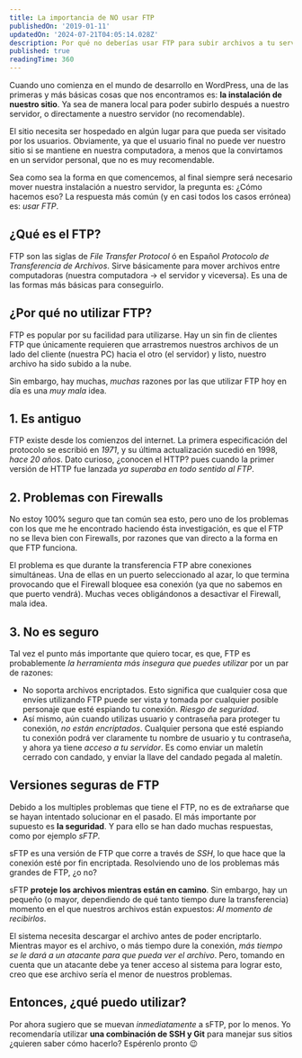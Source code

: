 ```yaml
---
title: La importancia de NO usar FTP
publishedOn: '2019-01-11'
updatedOn: '2024-07-21T04:05:14.028Z'
description: Por qué no deberías usar FTP para subir archivos a tu servidor.
published: true
readingTime: 360
---
```


Cuando uno comienza en el mundo de desarrollo en WordPress, una de las primeras 
y más básicas cosas que nos encontramos es: **la instalación de nuestro sitio**. 
Ya sea de manera local para poder subirlo después a nuestro servidor, o directamente 
a nuestro servidor (no recomendable).

El sitio necesita ser hospedado en algún lugar para que pueda ser visitado por 
los usuarios. Obviamente, ya que el usuario final no puede ver nuestro sitio si 
se mantiene en nuestra computadora, a menos que la convirtamos en un servidor 
personal, que no es muy recomendable.

Sea como sea la forma en que comencemos, al final siempre será necesario mover 
nuestra instalación a nuestro servidor, la pregunta es: ¿Cómo hacemos eso? La 
respuesta más común (y en casi todos los casos errónea) es: _usar FTP_.

## ¿Qué es el FTP?

FTP son las siglas de _File Transfer Protocol_ ó en Español _Protocolo de Transferencia de Archivos_. 
Sirve básicamente para mover archivos entre computadoras (nuestra computadora → el servidor y viceversa). 
Es una de las formas más básicas para conseguirlo.

## ¿Por qué no utilizar FTP?

FTP es popular por su facilidad para utilizarse. Hay un sin fin de clientes FTP 
que únicamente requieren que arrastremos nuestros archivos de un lado del cliente 
(nuestra PC) hacia el otro (el servidor) y listo, nuestro archivo ha sido subido 
a la nube.

Sin embargo, hay muchas, _muchas_ razones por las que utilizar FTP hoy en día es 
una _muy mala_ idea.

## 1. Es antiguo

FTP existe desde los comienzos del internet. La primera especificación del protocolo 
se escribió en _1971_, y su última actualización sucedió en 1998, _hace 20 años_. Dato curioso, 
¿conocen el HTTP? pues cuando la primer versión de HTTP fue lanzada _ya superaba en 
todo sentido al FTP_.

## 2. Problemas con Firewalls

No estoy 100% seguro que tan común sea esto, pero uno de los problemas con los que 
me he encontrado haciendo ésta investigación, es que el FTP no se lleva bien con Firewalls, 
por razones que van directo a la forma en que FTP funciona.

El problema es que durante la transferencia FTP abre conexiones simultáneas. Una 
de ellas en un puerto seleccionado al azar, lo que termina provocando que el Firewall 
bloquee esa conexión (ya que no sabemos en que puerto vendrá). Muchas veces obligándonos 
a desactivar el Firewall, mala idea.

## 3. No es seguro

Tal vez el punto más importante que quiero tocar, es que, FTP es probablemente _la 
herramienta más insegura que puedes utilizar_ por un par de razones:

- No soporta archivos encriptados. Esto significa que cualquier cosa que envíes 
utilizando FTP puede ser vista y tomada por cualquier posible personaje que esté 
espiando tu conexión. _Riesgo de seguridad_.
- Así mismo, aún cuando utilizas usuario y contraseña para proteger tu conexión, 
_no están encriptados_. Cualquier persona que esté espiando tu conexión podrá ver 
claramente tu nombre de usuario y tu contraseña, y ahora ya tiene _acceso a tu servidor_. 
Es como enviar un maletín cerrado con candado, y enviar la llave del candado pegada 
al maletín.

## Versiones seguras de FTP

Debido a los multiples problemas que tiene el FTP, no es de extrañarse que se hayan 
intentado solucionar en el pasado. El más importante por supuesto es **la seguridad**. 
Y para ello se han dado muchas respuestas, como por ejemplo _sFTP_.

sFTP es una versión de FTP que corre a través de _SSH_, lo que hace que la conexión 
esté por fin encriptada. Resolviendo uno de los problemas más grandes de FTP, ¿o no?

sFTP **proteje los archivos mientras están en camino**. Sin embargo, hay un pequeño 
(o mayor, dependiendo de qué tanto tiempo dure la transferencia) momento en el 
que nuestros archivos están expuestos: _Al momento de recibirlos_.

El sistema necesita descargar el archivo antes de poder encriptarlo. Mientras 
mayor es el archivo, o más tiempo dure la conexión, _más tiempo se le dará a un atacante para que pueda 
ver el archivo_. Pero, tomando en cuenta que un atacante debe ya tener acceso al sistema 
para lograr esto, creo que ese archivo sería el menor de nuestros problemas.

## Entonces, ¿qué puedo utilizar?

Por ahora sugiero que se muevan _inmediatamente_ a sFTP, por lo menos. 
Yo recomendaría utilizar **una combinación de SSH y Git** para manejar sus sitios 
¿quieren saber cómo hacerlo? Espérenlo pronto 😉
